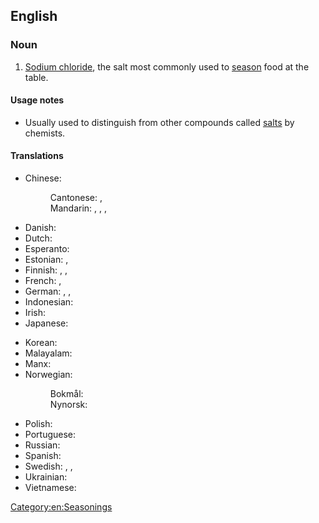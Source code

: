 ==English==

===Noun===
{{en-noun|-}}

# [[sodium chloride|Sodium chloride]], the salt most commonly used to [[season]] food at the table.

====Usage notes====
* Usually used to distinguish from other compounds called [[salt]]s by chemists.

====Translations====
{{trans-top|salt to season food}}
* Chinese:
*: Cantonese: {{t|yue|餐桌鹽|sc=Hani}}, {{t|yue|餐桌盐|tr=caan1 zoek3 jim4|sc=Hani}}
*: Mandarin: {{t+|cmn|食鹽|sc=Hani}}, {{t+|cmn|食盐|tr=shíyán|sc=Hani}}, {{t|cmn|精鹽}}, {{t|cmn|精盐|tr=jīngyán}}
* Danish: {{t|da|bordsalt|n}}
* Dutch: {{t+|nl|tafelzout|n}}
* Esperanto: {{t|eo|tabla salo}}
* Estonian: {{t|et|keedusool}}, {{t|et|lauasool}}
* Finnish: {{t+|fi|ruokasuola}}, {{t+|fi|pöytäsuola}}, {{t+|fi|keittosuola}}
* French: {{t+|fr|sel de table|m}}, {{t+|fr|sel|m}}
* German: {{t+|de|Kochsalz|n}}, {{t|de|Tafelsalz|n}}, {{t+|de|Speisesalz|n}}
* Indonesian: {{t+|id|garam dapur}}
* Irish: {{t|ga|salann mín|m}}
* Japanese: {{t+|ja|食塩|tr=しょくえん, shokuen|sc=Jpan}}
{{trans-mid}}
* Korean: {{t+|ko|소금|sc=Kore}}
* Malayalam: {{t+|ml|കറിയുപ്പ്}}
* Manx: {{t|gv|sollan meen|m}}
* Norwegian:
*: Bokmål: {{t|nb|bordsalt|n}}
*: Nynorsk: {{t|nb|bordsalt|n}}
* Polish: {{t|pl|sól kuchenna|f}}
* Portuguese: {{t+|pt|sal de cozinha|m}}
* Russian: {{t|ru|столова́я соль|f}}
* Spanish: {{t|es|sal de cocina|f}}
* Swedish: {{t+|sv|bordsalt|n}}, {{t+|sv|bordssalt|n}}, {{t+|sv|koksalt|n}}
* Ukrainian: {{t|uk|столова́ сіль|f}}
* Vietnamese: {{t+|vi|muối ăn}}
{{trans-bottom}}

[[Category:en:Seasonings]]